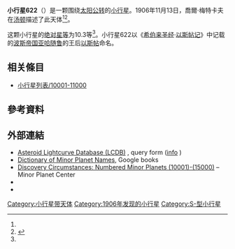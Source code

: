 {{Infobox planet
 | minorplanet     = yes
 | name            = 622 Esther
 | background      = #D6D6D6
 | image = 
 | image_size      = 
 | caption         =
 | discovery_ref   =  <ref name="MPC-object" />
 | discoverer      = [[喬爾·梅特卡夫|喬爾·梅特卡夫]]
 | discovery_site  = [[汤顿|汤顿]]
 | discovered      = 1906年11月13日
 | mpc_name        = 622 Esther
 | alt_names       = 622 Esther
 | pronounced      = 
 | named_after     = <ref name="MPC-object" />
 | mp_category     = [[主帶小行星|主帶小行星]] <ref name="MPC-object" /><ref name="jpldata" />
 | orbit_ref       = <ref name="a">[http://ssd.jpl.nasa.gov/sbdb.cgi?sstr=622 622] {{Wayback|url=http://ssd.jpl.nasa.gov/sbdb.cgi?sstr=622 |date=20200803070227 }}，小行星數據庫瀏覽器（JPL Small-Body Database Browser）－[[美国国家航空航天局|美国国家航空航天局]]喷气推进实验室</ref>
 | epoch           = 2018-03-23.0（[[儒略日|JD]] 2458200.5）
 | uncertainty     = 0
 | observation_arc = 
 | aphelion = {{convert|3.001|AU|km|3|abbr=on|lk=out}}
 | perihelion      = {{convert|1.8278239|AU|km|3|abbr=on}}
 | semimajor       = 2.4144444
 | eccentricity    = 0.2429629
 | period          = 3.75[[儒略年|yr]]
 | mean_anomaly    = 250.73348[[度|°]]
 | mean_motion     = {{Deg2DMS|0.26271090|sup=ms}} / day
 | inclination     = 8.63636
 | asc_node        = 141.91991°
 | arg_peri        = 257.12614
 | mean_diameter   = 
 | rotation        = 
 | albedo          =
 | spectral_type   =
 | abs_magnitude   = 10.3<ref name="jpldata" />
}}
'''小行星622'''（{{lang-en|622 Esther}}）是一颗围绕[[太阳|太阳]][[公转|公转]]的[[小行星|小行星]]。1906年11月13日，喬爾·梅特卡夫在[[汤顿|汤顿]]描述了此天体<ref name="a" /><ref>{{cite news|title=小行星列表|url=http://cfa-www.harvard.edu/iau/lists/NumberedMPs.txt|accessdate=2018-10-19|newspaper=哈佛大学|archive-date=2008-05-17|archive-url=https://web.archive.org/web/20080517010638/http://cfa-www.harvard.edu/iau/lists/NumberedMPs.txt|dead-url=no}}</ref>。

这颗小行星的[[绝对星等|绝对星等]]为10.3等<ref name="a" />。小行星622以《[[希伯来圣经|希伯来圣经]]·[[以斯帖记|以斯帖记]]》中记载的[[波斯帝国|波斯帝国]][[亚哈随鲁|亚哈随鲁]]的王后[[以斯帖|以斯帖]]命名。

== 相关條目 ==
*[[小行星列表/10001-11000|小行星列表/10001-11000]]

== 參考資料 ==
{{reflist|refs=

<ref name="jpldata">{{cite web
 |type         = 2018-01-26 last obs.
 |title        = JPL Small-Body Database Browser:622 Esther-622 Esther
 |url          = https://ssd.jpl.nasa.gov/sbdb.cgi?sstr=622
 |publisher    = [[Jet_Propulsion_Laboratory|Jet Propulsion Laboratory]]
 |accessdate   = 28 March 2018
 |archive-date = 2020-08-03
 |archive-url  = https://web.archive.org/web/20200803070227/https://ssd.jpl.nasa.gov/sbdb.cgi?sstr=622
 |dead-url     = no
}}</ref>

<ref name="MPC-object">{{cite web
  |title      = 622 Esther
  |work      = Minor Planet Center
  |url      = https://www.minorplanetcenter.net/db_search/show_object?object_id=622
  |accessdate      = 28 March 2018
  |archive-date      = 2016-03-04
  |archive-url      = https://web.archive.org/web/20160304120121/http://minorplanetcenter.net/db_search/show_object?object_id=622
  |dead-url      = no
  }}</ref>

}}

==  外部連結 ==
* [http://www.minorplanet.info/PHP/lcdbsummaryquery.php Asteroid Lightcurve Database (LCDB)] {{Wayback|url=http://www.minorplanet.info/PHP/lcdbsummaryquery.php |date=20171210173955 }}, query form ([http://www.minorplanet.info/lightcurvedatabase.html info] {{Wayback|url=http://www.minorplanet.info/lightcurvedatabase.html |date=20171216050541 }})
* [https://books.google.com/books?id=aeAg1X7afOoC&pg Dictionary of Minor Planet Names], Google books
* [http://www.minorplanetcenter.net/iau/lists/NumberedMPs010001.html Discovery Circumstances: Numbered Minor Planets (10001)-(15000)] {{Wayback|url=http://www.minorplanetcenter.net/iau/lists/NumberedMPs010001.html |date=20180612162317 }} – Minor Planet Center
* {{AstDys|622}}
* {{JPL small body}}

{{Minor Planet Number|[[小行星621|小行星621]]|[[小行星623|小行星623]]}}
{{小天体}}

[[Category:小行星带天体|Category:小行星带天体]]
[[Category:1906年发现的小行星|Category:1906年发现的小行星]]
[[Category:S-型小行星|Category:S-型小行星]]